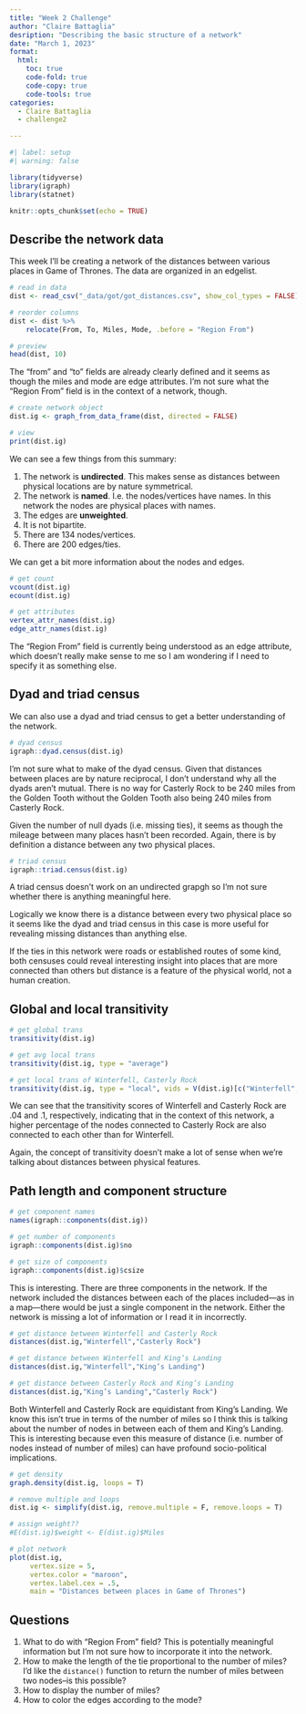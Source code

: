 ```yaml
---
title: "Week 2 Challenge"
author: "Claire Battaglia"
desription: "Describing the basic structure of a network"
date: "March 1, 2023"
format:
  html:
    toc: true
    code-fold: true
    code-copy: true
    code-tools: true
categories:
  - Claire Battaglia
  - challenge2

---
```


```r
#| label: setup
#| warning: false

library(tidyverse)
library(igraph)
library(statnet)

knitr::opts_chunk$set(echo = TRUE)
```

## Describe the network data

This week I'll be creating a network of the distances between various places in Game of Thrones. The data are organized in an edgelist.

```r
# read in data
dist <- read_csv("_data/got/got_distances.csv", show_col_types = FALSE)

# reorder columns
dist <- dist %>%
    relocate(From, To, Miles, Mode, .before = "Region From")

# preview
head(dist, 10)
```

The "from" and "to" fields are already clearly defined and it seems as though the miles and mode are edge attributes. I'm not sure what the "Region From" field is in the context of a network, though.

```r
# create network object
dist.ig <- graph_from_data_frame(dist, directed = FALSE)

# view
print(dist.ig)
```

We can see a few things from this summary:

1. The network is **undirected**. This makes sense as distances between physical locations are by nature symmetrical.
1. The network is **named**. I.e. the nodes/vertices have names. In this network the nodes are physical places with names.
1. The edges are **unweighted**.
1. It is not bipartite.
1. There are 134 nodes/vertices.
1. There are 200 edges/ties.

We can get a bit more information about the nodes and edges.

```r
# get count
vcount(dist.ig)
ecount(dist.ig)

# get attributes
vertex_attr_names(dist.ig)
edge_attr_names(dist.ig)
```

The "Region From" field is currently being understood as an edge attribute, which doesn't really make sense to me so I am wondering if I need to specify it as something else.

## Dyad and triad census

We can also use a dyad and triad census to get a better understanding of the network.

```r
# dyad census
igraph::dyad.census(dist.ig)
```
I'm not sure what to make of the dyad census. Given that distances between places are by nature reciprocal, I don't understand why all the dyads aren't mutual. There is no way for Casterly Rock to be 240 miles from the Golden Tooth without the Golden Tooth also being 240 miles from Casterly Rock.

Given the number of null dyads (i.e. missing ties), it seems as though the mileage between many places hasn't been recorded. Again, there is by definition a distance between any two physical places.

```r
# triad census
igraph::triad.census(dist.ig)
```

A triad census doesn't work on an undirected grapgh so I'm not sure whether there is anything meaningful here.

Logically we know there is a distance between every two physical place so it seems like the dyad and triad census in this case is more useful for revealing missing distances than anything else.

If the ties in this network were roads or established routes of some kind, both censuses could reveal interesting insight into places that are more connected than others but distance is a feature of the physical world, not a human creation.

## Global and local transitivity

```r
# get global trans
transitivity(dist.ig)

# get avg local trans
transitivity(dist.ig, type = "average")

# get local trans of Winterfell, Casterly Rock
transitivity(dist.ig, type = "local", vids = V(dist.ig)[c("Winterfell", "Casterly Rock")])
```

We can see that the transitivity scores of Winterfell and Casterly Rock are .04 and .1, respectively, indicating that in the context of this network, a higher percentage of the nodes connected to Casterly Rock are also connected to each other than for Winterfell.

Again, the concept of transitivity doesn't make a lot of sense when we're talking about distances between physical features.

## Path length and component structure

```r
# get component names
names(igraph::components(dist.ig))

# get number of components
igraph::components(dist.ig)$no

# get size of components
igraph::components(dist.ig)$csize
```

This is interesting. There are three components in the network. If the network included the distances between each of the places included---as in a map---there would be just a single component in the network. Either the network is missing a lot of information or I read it in incorrectly.

```r
# get distance between Winterfell and Casterly Rock
distances(dist.ig,"Winterfell","Casterly Rock")

# get distance between Winterfell and King’s Landing
distances(dist.ig,"Winterfell","King’s Landing")

# get distance between Casterly Rock and King’s Landing
distances(dist.ig,"King’s Landing","Casterly Rock")
```
Both Winterfell and Casterly Rock are equidistant from King's Landing. We know this isn't true in terms of the number of miles so I think this is talking about the number of nodes in between each of them and King's Landing. This is interesting because even this measure of distance (i.e. number of nodes instead of number of miles) can have profound socio-political implications.

```r
# get density
graph.density(dist.ig, loops = T)
```

```r
# remove multiple and loops
dist.ig <- simplify(dist.ig, remove.multiple = F, remove.loops = T)

# assign weight??
#E(dist.ig)$weight <- E(dist.ig)$Miles

# plot network
plot(dist.ig,
     vertex.size = 5,
     vertex.color = "maroon",
     vertex.label.cex = .5,
     main = "Distances between places in Game of Thrones")
```

## Questions

1. What to do with "Region From" field? This is potentially meaningful information but I'm not sure how to incorporate it into the network.
1. How to make the length of the tie proportional to the number of miles? I'd like the `distance()` function to return the number of miles between two nodes--is this possible?
1. How to display the number of miles?
1. How to color the edges according to the mode?
